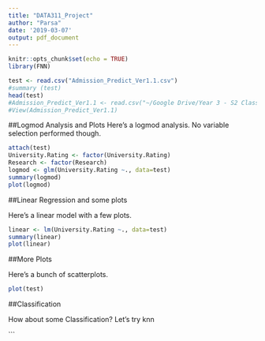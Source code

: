 ```yaml
---
title: "DATA311_Project"
author: "Parsa"
date: '2019-03-07'
output: pdf_document
---
```


```r
knitr::opts_chunk$set(echo = TRUE)
library(FNN)

```
```r
test <- read.csv("Admission_Predict_Ver1.1.csv")
#summary (test)
head(test)
#Admission_Predict_Ver1.1 <- read.csv("~/Google Drive/Year 3 - S2 Class Files/DATA 311/Project/graduate-admissions/Admission_Predict_Ver1.1.csv")
#View(Admission_Predict_Ver1.1)
```

##Logmod Analysis and Plots
Here's a logmod analysis. No variable selection performed though.

```r
attach(test)
University.Rating <- factor(University.Rating)
Research <- factor(Research)
logmod <- glm(University.Rating ~., data=test)
summary(logmod)
plot(logmod)
```
##Linear Regression and some plots

Here's a linear model with a few plots.

```r
linear <- lm(University.Rating ~., data=test)
summary(linear)
plot(linear)
```

##More Plots

Here's a bunch of scatterplots. 
```r
plot(test)
```

##Classification

How about some Classification?
Let's try knn

```

